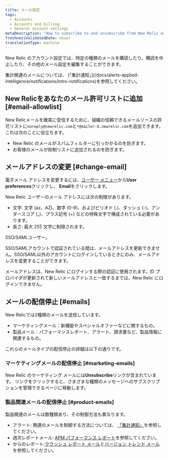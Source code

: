 ```yaml
---
title: メール設定
tags:
  - Accounts
  - Accounts and billing
  - General account settings
metaDescription: 'How to subscribe to and unsubscribe from New Relic emails, and change your email address.'
freshnessValidatedDate: never
translationType: machine
---
```


New Relic のアカウント設定では、特定の種類のメールを購読したり、購読を中止したり、その他のメール設定を編集することができます。

<Callout variant="tip">
  集計関連のメールについては、 [「集計通知」](/docs/alerts-applied-intelligence/notifications/intro-notifications)を参照してください。
</Callout>

## New Relicをあなたのメール許可リストに追加 [#email-allowlist]

New Relicメールを確実に受信するために、組織の信頼できるメールソースの許可リストに`noreply@newrelic.com`と`*@mailer-d.newrelic.com`を追加できます。これは次のことに役立ちます。

* New Relic のメールがスパムフィルターに引っかかるのを防ぎます。
* お客様のメールが抑制リストに追加されるのを防ぎます。

## メールアドレスの変更 [#change-email]

電子メール アドレスを変更するには、[ユーザー メニュー](/docs/accounts/accounts-billing/general-account-settings/intro-account-settings)から<DNT>**User preferences**</DNT>クリックし、 <DNT>**Email**</DNT>をクリックします。

New Relic ユーザーのメール アドレスには次の制限があります。

* 文字: 文字 (az、AZ)、数字 (0-9)、およびピリオド (.)、ダッシュ (-)、アンダースコア (\_)、プラス記号 (+) などの特殊文字で構成されている必要があります。
* 長さ: 最大 255 文字に制限されます。

<Callout variant="tip">
  SSO/SAMLユーザー。

  SSO/SAMLアカウントで認証されている間は、メールアドレスを更新できません。SSO/SAML以外のアカウントにログインしているときにのみ、メールアドレスを変更することができます。

  メールアドレスは、New Relic にログインする際の認証に使用されます。ID プロバイダが更新されて新しいメールアドレスと一致するまでは、New Relic にログインできません。
</Callout>

## メールの配信停止 [#emails]

New Relicでは2種類のメールを送信しています。

* マーケティングメール：新機能やスペシャルオファーなどに関するもの。
* 製品メール：パフォーマンスレポート、アラート、請求書など、製品情報に関連するもの。

これらのメールタイプの配信停止の詳細は以下の通りです。

### マーケティングメールの配信停止 [#marketing-emails]

New Relic のマーケティング メールには<DNT>**Unsubscribe**</DNT>リンクが含まれています。 リンクをクリックすると、さまざまな種類のメッセージへのサブスクリプションを管理できるページに移動します。

### 製品関連メールの配信停止 [#product-emails]

製品関連のメールは数種類あり、その制御方法も異なります。

* アラート: <InlinePopover type="alerts"/>関連のメールを制御する方法については、 [「集計通知」](/docs/alerts-applied-intelligence/notifications/intro-notifications)を参照してください。
* <InlinePopover type="apm"/>週次レポートメール: [APM パフォーマンス レポート](/docs/apm/reports/other-performance-analysis/weekly-performance-report#opting_out)を参照してください。
* <InlinePopover type="mobile"/>からのレポート:[クラッシュ レポート メール](/docs/mobile-monitoring/mobile-monitoring-ui/crashes/receive-crash-notifications-email)と[バージョン トレンド メール](/docs/mobile-monitoring/mobile-monitoring-ui/mobile-app-pages/version-trends-compare-user-adoption-metrics-performance)を参照してください。
